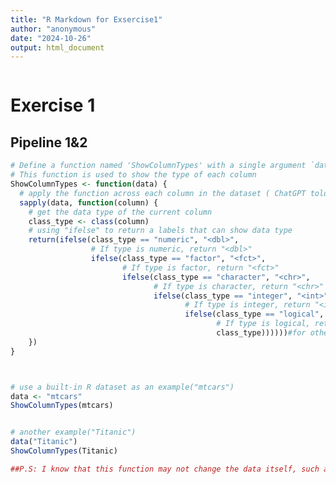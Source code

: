 ```yaml
---
title: "R Markdown for Exsercise1"
author: "anonymous"
date: "2024-10-26"
output: html_document
---
```


```r
```

# Exercise 1
## Pipeline 1&2

```r

# Define a function named 'ShowColumnTypes' with a single argument `data`
# This function is used to show the type of each column
ShowColumnTypes <- function(data) {
  # apply the function across each column in the dataset ( ChatGPT told me the sapply function is useful here)
  sapply(data, function(column) {
    # get the data type of the current column 
    class_type <- class(column)
    # using "ifelse" to return a labels that can show data type  
    return(ifelse(class_type == "numeric", "<dbl>", 
                  # If type is numeric, return "<dbl>"
                  ifelse(class_type == "factor", "<fct>",
                         # If type is factor, return "<fct>"
                         ifelse(class_type == "character", "<chr>",  
                                # If type is character, return "<chr>"
                                ifelse(class_type == "integer", "<int>",  
                                       # If type is integer, return "<int>"
                                       ifelse(class_type == "logical", "<lgl>",
                                              # If type is logical, return "<lgl>"
                                              class_type))))))#for other types, return the original class name  
    })
}



# use a built-in R dataset as an example("mtcars")
data <- "mtcars"
ShowColumnTypes(mtcars)


# another example("Titanic")
data("Titanic")
ShowColumnTypes(Titanic)

##P.S: I know that this function may not change the data itself, such as doing calculations, but I think generating new information can meet the requirement of "input transformation"
```
